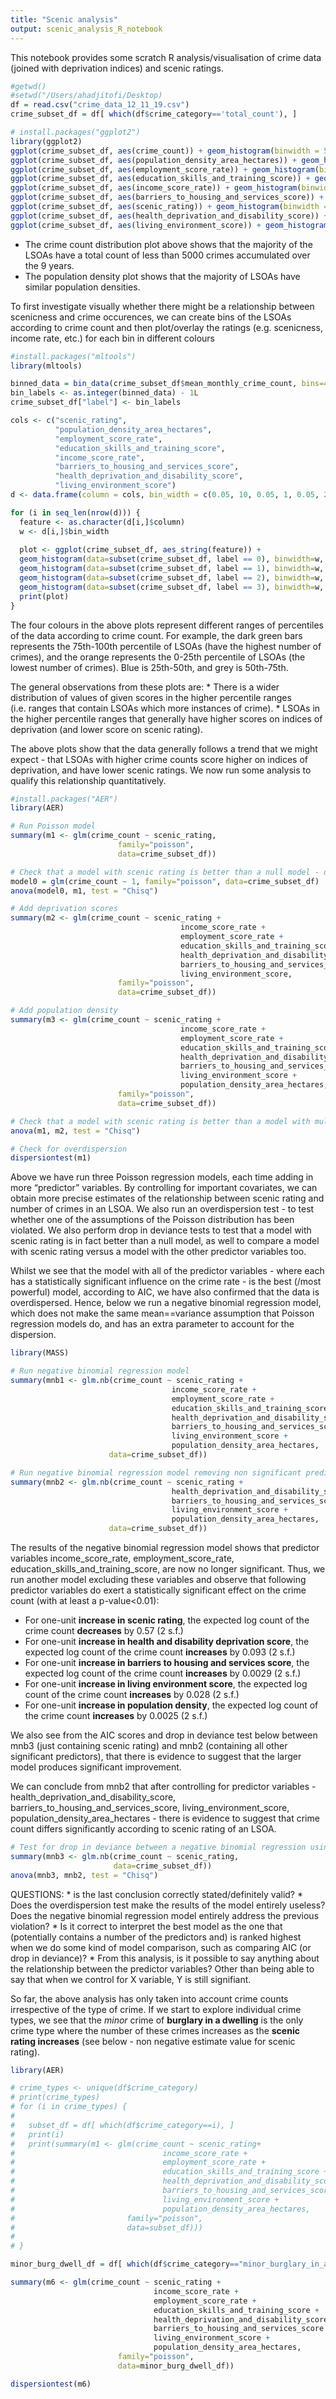 ```yaml
---
title: "Scenic analysis"
output: scenic_analysis_R_notebook
---
```


This notebook provides some scratch R analysis/visualisation of crime data (joined with deprivation indices) and scenic ratings.

```r
#getwd()
#setwd("/Users/ahadjitofi/Desktop)
df = read.csv("crime_data_12_11_19.csv")
crime_subset_df = df[ which(df$crime_category=='total_count'), ]
```
```r
# install.packages("ggplot2")
library(ggplot2)
ggplot(crime_subset_df, aes(crime_count)) + geom_histogram(binwidth = 500)
ggplot(crime_subset_df, aes(population_density_area_hectares)) + geom_histogram(binwidth = 10)
ggplot(crime_subset_df, aes(employment_score_rate)) + geom_histogram(binwidth = 0.05)
ggplot(crime_subset_df, aes(education_skills_and_training_score)) + geom_histogram(binwidth = 1)
ggplot(crime_subset_df, aes(income_score_rate)) + geom_histogram(binwidth = 0.05)
ggplot(crime_subset_df, aes(barriers_to_housing_and_services_score)) + geom_histogram(binwidth = 2)
ggplot(crime_subset_df, aes(scenic_rating)) + geom_histogram(binwidth = 0.05)
ggplot(crime_subset_df, aes(health_deprivation_and_disability_score)) + geom_histogram(binwidth = 0.1)
ggplot(crime_subset_df, aes(living_environment_score)) + geom_histogram(binwidth = 1)
```

* The crime count distribution plot above shows that the majority of the LSOAs have a total count of less than 5000 crimes accumulated over the 9 years. 
* The population density plot shows that the majority of LSOAs have similar population densities.

To first investigate visually whether there might be a relationship between scenicness and crime occurences, we can create bins of the LSOAs according to crime count and then plot/overlay the ratings (e.g. scenicness, income rate, etc.) for each bin in different colours

```r
#install.packages("mltools")
library(mltools)

binned_data = bin_data(crime_subset_df$mean_monthly_crime_count, bins=4, binType = "quantile")
bin_labels <- as.integer(binned_data) - 1L
crime_subset_df["label"] <- bin_labels

cols <- c("scenic_rating",
          "population_density_area_hectares",
          "employment_score_rate",
          "education_skills_and_training_score",
          "income_score_rate",
          "barriers_to_housing_and_services_score",
          "health_deprivation_and_disability_score",
          "living_environment_score")
d <- data.frame(column = cols, bin_width = c(0.05, 10, 0.05, 1, 0.05, 2, 0.1, 1))

for (i in seq_len(nrow(d))) {
  feature <- as.character(d[i,]$column)
  w <- d[i,]$bin_width
  
  plot <- ggplot(crime_subset_df, aes_string(feature)) +
  geom_histogram(data=subset(crime_subset_df, label == 0), binwidth=w, color=NA, fill = "#E89005", alpha = 0.9) + # lowest crime count
  geom_histogram(data=subset(crime_subset_df, label == 1), binwidth=w, color=NA, fill = "#2292A4", alpha = 0.9) +
  geom_histogram(data=subset(crime_subset_df, label == 2), binwidth=w, color=NA, fill = "#485665", alpha = 0.9) +
  geom_histogram(data=subset(crime_subset_df, label == 3), binwidth=w, fill = "#003B36", alpha = 0.9) # highest crime count
  print(plot)
}

```

The four colours in the above plots represent different ranges of percentiles of the data according to crime count. For example, the dark green bars represents the 75th-100th percentile of LSOAs (have the highest number of crimes), and the orange represents the 0-25th percentile of LSOAs (the lowest number of crimes). Blue is 25th-50th, and grey is 50th-75th.

The general observations from these plots are:
* There is a wider distribution of values of given scores in the higher percentile ranges (i.e. ranges that contain LSOAs which more instances of crime).
* LSOAs in the higher percentile ranges that generally have higher scores on indices of deprivation (and lower score on scenic rating).

The above plots show that the data generally follows a trend that we might expect - that LSOAs with higher crime counts score higher on indices of deprivation, and have lower scenic ratings. We now run some analysis to qualify this relationship quantitatively.

```r
#install.packages("AER")
library(AER)

# Run Poisson model
summary(m1 <- glm(crime_count ~ scenic_rating, 
                        family="poisson", 
                        data=crime_subset_df))

# Check that a model with scenic rating is better than a null model - drop in deviance test (https://bookdown.org/roback/bookdown-bysh/ch-poissonreg.html)
model0 = glm(crime_count ~ 1, family="poisson", data=crime_subset_df)
anova(model0, m1, test = "Chisq")

# Add deprivation scores
summary(m2 <- glm(crime_count ~ scenic_rating + 
                                      income_score_rate + 
                                      employment_score_rate + 
                                      education_skills_and_training_score + 
                                      health_deprivation_and_disability_score + 
                                      barriers_to_housing_and_services_score +
                                      living_environment_score, 
                        family="poisson", 
                        data=crime_subset_df))

# Add population density
summary(m3 <- glm(crime_count ~ scenic_rating + 
                                      income_score_rate + 
                                      employment_score_rate + 
                                      education_skills_and_training_score + 
                                      health_deprivation_and_disability_score + 
                                      barriers_to_housing_and_services_score +
                                      living_environment_score + 
                                      population_density_area_hectares, 
                        family="poisson", 
                        data=crime_subset_df))

# Check that a model with scenic rating is better than a model with multiple predictors - drop in deviance test
anova(m1, m2, test = "Chisq")

# Check for overdispersion
dispersiontest(m1)
```

Above we have run three Poisson regression models, each time adding in more "predictor" variables. By controlling for important covariates, we can obtain more precise estimates of the relationship between scenic rating and number of crimes in an LSOA. We also run an overdispersion test - to test whether one of the assumptions of the Poisson distribution has been violated. We also perform drop in deviance tests to test that a model with scenic rating is in fact better than a null model, as well to compare a model with scenic rating versus a model with the other predictor variables too.

Whilst we see that the model with all of the predictor variables - where each has a statistically significant influence on the crime rate - is the best (/most powerful) model, according to AIC, we have also confirmed that the data is overdispersed. Hence, below we run a negative binomial regression model, which does not make the same mean==variance assumption that Poisson regression models do, and has an extra parameter to account for the dispersion.

```r
library(MASS)

# Run negative binomial regression model
summary(mnb1 <- glm.nb(crime_count ~ scenic_rating + 
                                    income_score_rate + 
                                    employment_score_rate + 
                                    education_skills_and_training_score + 
                                    health_deprivation_and_disability_score + 
                                    barriers_to_housing_and_services_score + 
                                    living_environment_score + 
                                    population_density_area_hectares, 
                      data=crime_subset_df))
```
```r

# Run negative binomial regression model removing non significant predictor variables
summary(mnb2 <- glm.nb(crime_count ~ scenic_rating + 
                                    health_deprivation_and_disability_score + 
                                    barriers_to_housing_and_services_score + 
                                    living_environment_score + 
                                    population_density_area_hectares, 
                      data=crime_subset_df))
```

The results of the negative binomial regression model shows that predictor variables income_score_rate, employment_score_rate, education_skills_and_training_score, are now no longer significant. Thus, we run another model excluding these variables and observe that following predictor variables do exert a statistically significant effect on the crime count (with at least a p-value<0.01):

* For one-unit **increase in scenic rating**, the expected log count of the crime count **decreases** by 0.57 (2 s.f.)
* For one-unit **increase in health and disability deprivation score**, the expected log count of the crime count **increases** by 0.093 (2 s.f.)
* For one-unit **increase in barriers to housing and services score**, the expected log count of the crime count **increases** by 0.0029 (2 s.f.)
* For one-unit **increase in living environment score**, the expected log count of the crime count **increases** by 0.028 (2 s.f.)
* For one-unit **increase in population density**, the expected log count of the crime count **increases** by 0.0025 (2 s.f.)

We also see from the AIC scores and drop in deviance test below between mnb3 (just containing scenic rating) and mnb2 (containing all other significant predictors), that there is evidence to suggest that the larger model produces significant improvement.

We can conclude from mnb2 that after controlling for predictor variables - health_deprivation_and_disability_score, barriers_to_housing_and_services_score, living_environment_score, population_density_area_hectares - there is evidence to suggest that crime count differs significantly according to scenic rating of an LSOA.

```r

# Test for drop in deviance between a negative binomial regression using just scenic rating vs more predictors
summary(mnb3 <- glm.nb(crime_count ~ scenic_rating,
                       data=crime_subset_df))
anova(mnb3, mnb2, test = "Chisq")
```

QUESTIONS:
* is the last conclusion correctly stated/definitely valid?
* Does the overdispersion test make the results of the model entirely useless? Does the negative binomial regression model entirely address the previous violation?
* Is it correct to interpret the best model as the one that (potentially contains a number of the predictors and) is ranked highest when we do some kind of model comparison, such as comparing AIC (or drop in deviance)?
* From this analysis, is it possible to say anything about the relationship between the predictor variables? Other than being able to say that when we control for X variable, Y is still signifiant.



So far, the above analysis has only taken into account crime counts irrespective of the type of crime. If we start to explore individual crime types, we see that the *minor* crime of **burglary in a dwelling** is the only crime type where the number of these crimes increases as the **scenic rating increases** (see below - non negative estimate value for scenic rating).

```r
library(AER)

# crime_types <- unique(df$crime_category)
# print(crime_types)
# for (i in crime_types) {
# 
#   subset_df = df[ which(df$crime_category==i), ]
#   print(i)
#   print(summary(m1 <- glm(crime_count ~ scenic_rating+
#                                 income_score_rate +
#                                 employment_score_rate +
#                                 education_skills_and_training_score +
#                                 health_deprivation_and_disability_score +
#                                 barriers_to_housing_and_services_score +
#                                 living_environment_score +
#                                 population_density_area_hectares,
#                         family="poisson",
#                         data=subset_df)))
# 
# }

minor_burg_dwell_df = df[ which(df$crime_category=="minor_burglary_in_a_dwelling"),]

summary(m6 <- glm(crime_count ~ scenic_rating +
                                income_score_rate +
                                employment_score_rate +
                                education_skills_and_training_score +
                                health_deprivation_and_disability_score +
                                barriers_to_housing_and_services_score +
                                living_environment_score +
                                population_density_area_hectares,
                        family="poisson",
                        data=minor_burg_dwell_df))

dispersiontest(m6)
```
